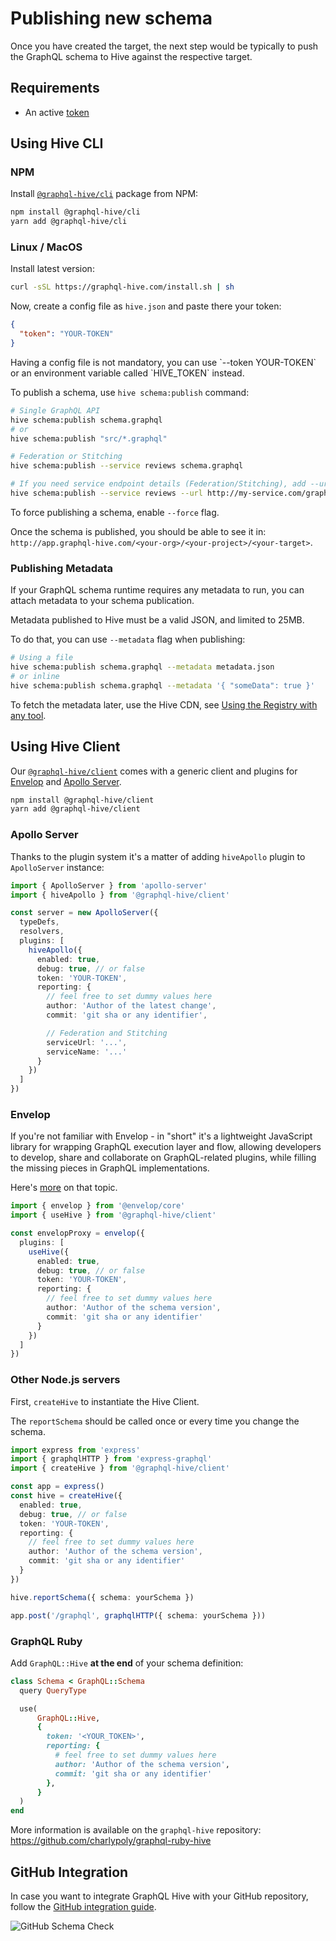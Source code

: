 
# Publishing new schema

Once you have created the target, the next step would be typically to push the GraphQL schema to Hive against the respective target.

## Requirements

- An active [token](./tokens)

## Using Hive CLI

### NPM

Install [`@graphql-hive/cli`](https://www.npmjs.com/package/@graphql-hive/cli) package from NPM:

```bash
npm install @graphql-hive/cli
yarn add @graphql-hive/cli
```

### Linux / MacOS

Install latest version:

```bash
curl -sSL https://graphql-hive.com/install.sh | sh
```

Now, create a config file as `hive.json` and paste there your token:

```json
{
  "token": "YOUR-TOKEN"
}
```

<Callout emoji="💡">
  Having a config file is not mandatory, you can use `--token YOUR-TOKEN` or an environment variable called `HIVE_TOKEN`
  instead.
</Callout>

To publish a schema, use `hive schema:publish` command:

```bash
# Single GraphQL API
hive schema:publish schema.graphql
# or
hive schema:publish "src/*.graphql"

# Federation or Stitching
hive schema:publish --service reviews schema.graphql

# If you need service endpoint details (Federation/Stitching), add --url:
hive schema:publish --service reviews --url http://my-service.com/graphql schema.graphql
```

<Callout emoji="💡">To force publishing a schema, enable `--force` flag.</Callout>

Once the schema is published, you should be able to see it in: `http://app.graphql-hive.com/<your-org>/<your-project>/<your-target>`.

### Publishing Metadata

If your GraphQL schema runtime requires any metadata to run, you can attach metadata to your schema publication.

Metadata published to Hive must be a valid JSON, and limited to 25MB.

To do that, you can use `--metadata` flag when publishing:

```bash
# Using a file
hive schema:publish schema.graphql --metadata metadata.json
# or inline
hive schema:publish schema.graphql --metadata '{ "someData": true }'
```

To fetch the metadata later, use the Hive CDN, see [Using the Registry with any tool](./registry-usage#other-tools).

## Using Hive Client

Our [`@graphql-hive/client`](https://www.npmjs.com/package/@graphql-hive/client) comes with a generic client and plugins for [Envelop](https://envelop.dev) and [Apollo Server](https://github.com/apollographql/apollo-server).

```bash
npm install @graphql-hive/client
yarn add @graphql-hive/client
```

### Apollo Server

Thanks to the plugin system it's a matter of adding `hiveApollo` plugin to `ApolloServer` instance:

```typescript
import { ApolloServer } from 'apollo-server'
import { hiveApollo } from '@graphql-hive/client'

const server = new ApolloServer({
  typeDefs,
  resolvers,
  plugins: [
    hiveApollo({
      enabled: true,
      debug: true, // or false
      token: 'YOUR-TOKEN',
      reporting: {
        // feel free to set dummy values here
        author: 'Author of the latest change',
        commit: 'git sha or any identifier',

        // Federation and Stitching
        serviceUrl: '...',
        serviceName: '...'
      }
    })
  ]
})
```

### Envelop

If you're not familiar with Envelop - in "short" it's a lightweight JavaScript library for wrapping GraphQL execution layer and flow, allowing developers to develop, share and collaborate on GraphQL-related plugins, while filling the missing pieces in GraphQL implementations.

Here's [more](https://www.envelop.dev/docs) on that topic.

```typescript
import { envelop } from '@envelop/core'
import { useHive } from '@graphql-hive/client'

const envelopProxy = envelop({
  plugins: [
    useHive({
      enabled: true,
      debug: true, // or false
      token: 'YOUR-TOKEN',
      reporting: {
        // feel free to set dummy values here
        author: 'Author of the schema version',
        commit: 'git sha or any identifier'
      }
    })
  ]
})
```

### Other Node.js servers

First, `createHive` to instantiate the Hive Client.

The `reportSchema` should be called once or every time you change the schema.

```typescript
import express from 'express'
import { graphqlHTTP } from 'express-graphql'
import { createHive } from '@graphql-hive/client'

const app = express()
const hive = createHive({
  enabled: true,
  debug: true, // or false
  token: 'YOUR-TOKEN',
  reporting: {
    // feel free to set dummy values here
    author: 'Author of the schema version',
    commit: 'git sha or any identifier'
  }
})

hive.reportSchema({ schema: yourSchema })

app.post('/graphql', graphqlHTTP({ schema: yourSchema }))
```

### GraphQL Ruby

Add `GraphQL::Hive` **at the end** of your schema definition:

```ruby
class Schema < GraphQL::Schema
  query QueryType

  use(
      GraphQL::Hive,
      {
        token: '<YOUR_TOKEN>',
        reporting: {
          # feel free to set dummy values here
          author: 'Author of the schema version',
          commit: 'git sha or any identifier'
        },
      }
  )
end

```

More information is available on the `graphql-hive` repository: https://github.com/charlypoly/graphql-ruby-hive

## GitHub Integration

In case you want to integrate GraphQL Hive with your GitHub repository, follow the [GitHub integration guide](./integrations#github).

![GitHub Schema Check](../../public/github-schema-check.png)
